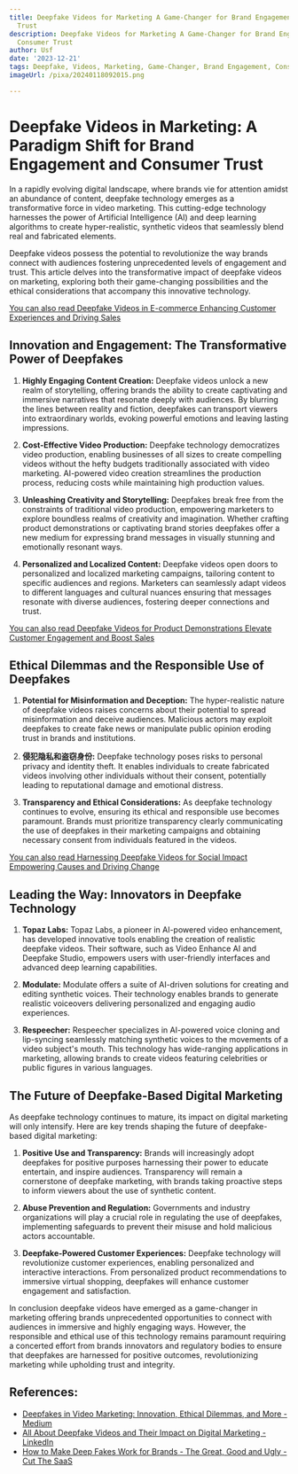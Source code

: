 ```yaml
---
title: Deepfake Videos for Marketing A Game-Changer for Brand Engagement and Consumer
  Trust
description: Deepfake Videos for Marketing A Game-Changer for Brand Engagement and
  Consumer Trust
author: Usf
date: '2023-12-21'
tags: Deepfake, Videos, Marketing, Game-Changer, Brand Engagement, Consumer Trust
imageUrl: /pixa/20240118092015.png

---
```

# Deepfake Videos in Marketing: A Paradigm Shift for Brand Engagement and Consumer Trust

In a rapidly  evolving digital landscape, where  brands vie for attention amidst an abundance of content, deepfake technology emerges  as a transformative force in video marketing. This cutting-edge technology harnesses the power  of Artificial Intelligence (AI) and deep  learning algorithms to create hyper-realistic, synthetic videos that seamlessly blend real  and  fabricated elements.

Deepfake videos possess  the potential to revolutionize the way brands connect with audiences  fostering unprecedented levels of engagement and trust. This article delves into the transformative impact of deepfake videos on marketing,  exploring  both their game-changing possibilities and the ethical considerations that accompany this innovative technology.

[You can also read Deepfake Videos in E-commerce Enhancing Customer Experiences and Driving Sales](Deepfake%20Videos%20in%20E-commerce%20Enhancing%20Customer%20Experiences%20and%20Driving%20Sales)


## Innovation  and Engagement: The Transformative Power of Deepfakes

1. **Highly  Engaging Content Creation:** Deepfake videos unlock a new realm of storytelling, offering brands the ability to create captivating and immersive narratives that resonate deeply with audiences. By blurring the lines between reality and  fiction,  deepfakes can transport viewers into extraordinary worlds, evoking powerful emotions and leaving lasting impressions.

2.  **Cost-Effective Video Production:** Deepfake technology democratizes video production, enabling  businesses of  all sizes to create compelling videos without the hefty  budgets  traditionally associated with video marketing. AI-powered video creation  streamlines the  production  process, reducing costs while maintaining high production values.

3. **Unleashing Creativity and Storytelling:** Deepfakes break free from the constraints of traditional video production, empowering marketers  to explore boundless realms of creativity  and imagination. Whether crafting product demonstrations or captivating brand stories deepfakes offer a new medium for expressing brand messages in  visually stunning and  emotionally resonant ways.

4. **Personalized  and Localized Content:** Deepfake videos  open doors to personalized and localized marketing campaigns, tailoring content to specific audiences and regions. Marketers can seamlessly adapt videos to different  languages and cultural nuances ensuring that messages resonate with diverse audiences, fostering deeper connections and trust.

[You can also read Deepfake Videos for Product Demonstrations Elevate Customer Engagement and Boost Sales](Deepfake%20Videos%20for%20Product%20Demonstrations%20Elevate%20Customer%20Engagement%20and%20Boost%20Sales)


## Ethical Dilemmas and the Responsible Use of Deepfakes

1. **Potential for Misinformation and Deception:** The hyper-realistic  nature of deepfake videos raises concerns about their potential to spread  misinformation and deceive audiences. Malicious actors may exploit deepfakes to  create fake news or manipulate  public opinion  eroding  trust in  brands and institutions.

2. **侵犯隐私和盗窃身份:** Deepfake  technology poses risks to personal privacy and identity theft. It enables individuals to  create fabricated videos involving other individuals  without their consent, potentially leading to reputational damage  and emotional distress.

3. **Transparency and Ethical Considerations:** As deepfake technology continues to evolve, ensuring its ethical  and responsible use becomes paramount. Brands must prioritize transparency clearly communicating the use of deepfakes in  their marketing campaigns and obtaining necessary consent from individuals  featured in the videos.

[You can  also read Harnessing Deepfake Videos for Social  Impact Empowering Causes and Driving Change](Harnessing%20Deepfake%20Videos%20for%20Social%20Impact%20Empowering%20Causes%20and%20Driving%20Change)


## Leading the Way: Innovators in  Deepfake  Technology

1. **Topaz Labs:** Topaz Labs, a pioneer in AI-powered video enhancement, has developed innovative tools enabling the  creation  of realistic deepfake videos. Their software, such as Video Enhance AI and Deepfake Studio, empowers users with user-friendly interfaces and advanced  deep learning capabilities.

2.  **Modulate:** Modulate offers  a suite of AI-driven solutions for creating and editing  synthetic voices. Their technology enables brands to generate realistic voiceovers delivering personalized and  engaging audio experiences.

3. **Respeecher:** Respeecher specializes in AI-powered voice cloning and lip-syncing seamlessly matching synthetic voices to the  movements of a video subject's mouth. This technology has wide-ranging applications in marketing, allowing  brands to create videos featuring celebrities or public figures in various languages.

## The Future of  Deepfake-Based Digital Marketing

As deepfake technology continues to mature, its impact on digital marketing will  only intensify. Here are key trends shaping the  future of deepfake-based digital marketing:

1. **Positive  Use and Transparency:** Brands will increasingly adopt  deepfakes  for positive purposes harnessing their power to  educate entertain, and inspire audiences. Transparency will remain  a cornerstone  of deepfake marketing, with brands taking  proactive steps to inform viewers about the use of synthetic  content.

2. **Abuse Prevention and Regulation:** Governments and industry organizations will play a crucial role in regulating the use of deepfakes, implementing safeguards to prevent their misuse  and hold malicious actors accountable.

3.  **Deepfake-Powered  Customer Experiences:** Deepfake technology will revolutionize customer experiences, enabling personalized  and interactive  interactions. From personalized product recommendations to immersive virtual shopping, deepfakes will enhance  customer engagement and satisfaction.

In conclusion deepfake  videos have emerged as a game-changer in marketing offering brands unprecedented opportunities to connect with audiences in immersive and  highly engaging ways. However, the responsible and ethical use of this technology remains paramount requiring a concerted effort from brands innovators and regulatory bodies to ensure that deepfakes are harnessed for positive outcomes, revolutionizing  marketing while upholding trust and integrity.

## References:
- [Deepfakes in Video Marketing: Innovation, Ethical Dilemmas, and More - Medium](https://medium.com/@rahulguptainv95/deepfakes-in-video-marketing-innovation-ethical-dilemmas-and-more-08ad06736f81)
- [All About Deepfake Videos and Their Impact on Digital Marketing - LinkedIn](https://www.linkedin.com/pulse/all-deepfake-videos-impact-digital-marketing-digitaldrushti-pqgtf)
- [How to Make Deep Fakes Work for Brands - The Great, Good and Ugly - Cut The SaaS](https://www.cut-the-saas.com/ai/how-to-make-deep-fakes-work-for-brands-the-great-good-and-ugly)
